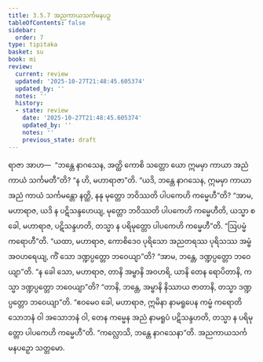 ```yaml
---
title: 3.5.7 အညကာယသင်္ကမနပဉှ
tableOfContents: false
sidebar:
  order: 7
type: tipitaka
basket: su
book: mi
review:
  current: review
  updated: '2025-10-27T21:48:45.605374'
  updated_by: ''
  notes: ''
  history:
  - state: review
    date: '2025-10-27T21:48:45.605374'
    updated_by: ''
    notes: ''
    previous_state: draft
---
```



<ReviewStatus review={frontmatter.review} showDetails={true} />

<HypothesisAnnotation frontmatter={frontmatter} />

<DynamicBreadcrumb />

<Division number="79" book="mi" e="ch" v="28">

<Paragraph number="379" book="mi">
ရာဇာ အာဟ—  “ဘန္တေ နာဂသေန, အတ္ထိ ကောစိ သတ္တော ယော ဣမမှာ ကာယာ အညံ ကာယံ သင်္ကမတီ”တိ? “န ဟိ, မဟာရာဇာ”တိ. “ယဒိ, ဘန္တေ နာဂသေန, ဣမမှာ ကာယာ အညံ ကာယံ သင်္ကမန္တော နတ္ထိ, နနု မုတ္တော ဘဝိဿတိ ပါပကေဟိ ကမ္မေဟီ”တိ? “အာမ, မဟာရာဇ, ယဒိ န ပဋိသန္ဒဟေယျ, မုတ္တော ဘဝိဿတိ ပါပကေဟိ ကမ္မေဟီတိ, ယသ္မာ စ ခေါ, မဟာရာဇ, ပဋိသန္ဒဟတိ, တသ္မာ န ပရိမုတ္တော ပါပကေဟိ ကမ္မေဟီ”တိ.
</Paragraph>

<Paragraph number="380" book="mi">
“ဩပမ္မံ ကရောဟီ”တိ. “ယထာ, မဟာရာဇ, ကောစိဒေဝ ပုရိသော အညတရဿ ပုရိသဿ အမ္ဗံ အဝဟရေယျ, ကိံ သော ဒဏ္ဍပ္ပတ္တော ဘဝေယျာ”တိ? “အာမ, ဘန္တေ, ဒဏ္ဍပ္ပတ္တော ဘဝေယျာ”တိ. “န ခေါ သော, မဟာရာဇ, တာနိ အမ္ဗာနိ အဝဟရိ, ယာနိ တေန ရောပိတာနိ, ကသ္မာ ဒဏ္ဍပ္ပတ္တော ဘဝေယျာ”တိ? “တာနိ, ဘန္တေ, အမ္ဗာနိ နိဿာယ ဇာတာနိ, တသ္မာ ဒဏ္ဍပ္ပတ္တော ဘဝေယျာ”တိ. “ဧဝမေဝ ခေါ, မဟာရာဇ, ဣမိနာ နာမရူပေန ကမ္မံ ကရောတိ သောဘနံ ဝါ အသောဘနံ ဝါ, တေန ကမ္မေန အညံ နာမရူပံ ပဋိသန္ဒဟတိ, တသ္မာ န ပရိမုတ္တော ပါပကေဟိ ကမ္မေဟီ”တိ.
</Paragraph>

<Paragraph number="381" book="mi">
“ကလ္လောသိ, ဘန္တေ နာဂသေနာ”တိ.

</Paragraph>
</Division>

<Paragraph number="382" type="center" book="mi">
အညကာယသင်္ကမနပဉှော သတ္တမော.
</Paragraph>